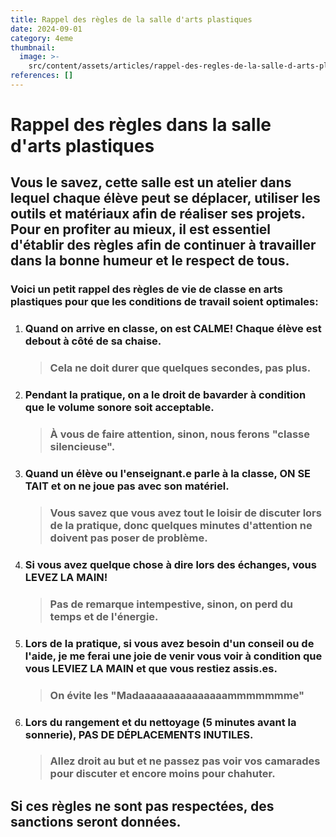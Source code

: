 ```yaml
---
title: Rappel des règles de la salle d'arts plastiques
date: 2024-09-01
category: 4eme
thumbnail:
  image: >-
    src/content/assets/articles/rappel-des-regles-de-la-salle-d-arts-plastiques/thumbnail/image.gif
references: []
---
```

# Rappel des règles dans la salle d'arts plastiques

## Vous le savez, cette salle est un atelier dans lequel chaque élève peut se déplacer, utiliser les outils et matériaux afin de réaliser ses projets. Pour en profiter au mieux, il est essentiel d'établir des règles afin de continuer à travailler dans la bonne humeur et le respect de tous.

### **Voici un petit rappel des règles de vie de classe en arts plastiques pour que les conditions de travail soient optimales:**

1. ### **Quand on arrive en classe, on est CALME! Chaque élève est debout à côté de sa chaise.**

   > ### Cela ne doit durer que quelques secondes, pas plus.

   ###
2. ### **Pendant la pratique, on a le droit de bavarder à condition que le volume sonore soit acceptable.**

   > ### À vous de faire attention, sinon, nous ferons "classe silencieuse".


3. ### **Quand un élève ou l'enseignant.e parle à la classe, ON SE TAIT et on ne joue pas avec son matériel.**

   > ### Vous savez que vous avez tout le loisir de discuter lors de la pratique, donc quelques minutes d'attention ne doivent pas poser de problème.


4. ### **Si vous avez quelque chose à dire lors des échanges, vous LEVEZ LA MAIN!**

   > ### Pas de remarque intempestive, sinon, on perd du temps et de l'énergie.


5. ### **Lors de la pratique, si vous avez besoin d'un conseil ou de l'aide, je me ferai une joie de venir vous voir à condition que vous LEVIEZ LA MAIN et que vous restiez assis.es.**

   > ### On évite les "Madaaaaaaaaaaaaaaammmmmmme"


6. ### **Lors du rangement et du nettoyage (5 minutes avant la sonnerie), PAS DE DÉPLACEMENTS INUTILES.**

   > ### Allez droit au but et ne passez pas voir vos camarades pour discuter et encore moins pour chahuter.

## **Si ces règles ne sont pas respectées, des sanctions seront données.**
